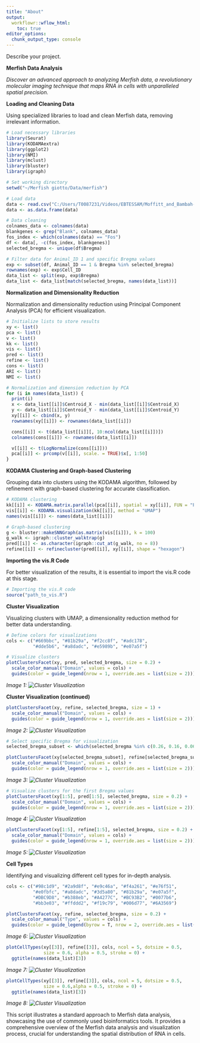 ```yaml
---
title: "About"
output:
  workflowr::wflow_html:
    toc: true
editor_options:
  chunk_output_type: console
---
```


Describe your project.

**Merfish Data Analysis**

*Discover an advanced approach to analyzing Merfish data, a revolutionary molecular imaging technique that maps RNA in cells with unparalleled spatial precision.*

**Loading and Cleaning Data**

Using specialized libraries to load and clean Merfish data, removing irrelevant information.

```R
# Load necessary libraries
library(Seurat)
library(KODAMAextra)
library(ggplot2)
library(NMI)
library(mclust)
library(bluster)
library(igraph)

# Set working directory
setwd("~/Merfish giotto/Data/merfish")

# Load data
data <- read.csv("C:/Users/T0087231/Videos/EBTESSAM/Moffitt_and_Bambah-Mukku_et_al_merfish_all_cells.csv")
data <- as.data.frame(data)

# Data cleaning
colnames_data <- colnames(data)
blankgenes <- grep("Blank", colnames_data)
fos_index <- which(colnames(data) == "Fos")
df <- data[, -c(fos_index, blankgenes)]
selected_bregma <- unique(df$Bregma)

# Filter data for Animal_ID 1 and specific Bregma values
exp <- subset(df, Animal_ID == 1 & Bregma %in% selected_bregma)
rownames(exp) <- exp$Cell_ID
data_list <- split(exp, exp$Bregma)
data_list <- data_list[match(selected_bregma, names(data_list))]
```

**Normalization and Dimensionality Reduction**

Normalization and dimensionality reduction using Principal Component Analysis (PCA) for efficient visualization.

```R
# Initialize lists to store results
xy <- list()
pca <- list()
v <- list()
kk <- list()
vis <- list()
pred <- list()
refine <- list()
cons <- list()
ARI <- list()
NMI <- list()

# Normalization and dimension reduction by PCA
for (i in names(data_list)) {
  print(i)
  x <- data_list[[i]]$Centroid_X - min(data_list[[i]]$Centroid_X)
  y <- data_list[[i]]$Centroid_Y - min(data_list[[i]]$Centroid_Y)
  xy[[i]] <- cbind(x, y)
  rownames(xy[[i]]) <- rownames(data_list[[i]])

  cons[[i]] <- t(data_list[[i]][, 10:ncol(data_list[[i]])])
  colnames(cons[[i]]) <- rownames(data_list[[i]])

  v[[i]] <- t(LogNormalize(cons[[i]]))
  pca[[i]] <- prcomp(v[[i]], scale. = TRUE)$x[, 1:50]
}
```

**KODAMA Clustering and Graph-based Clustering**

Grouping data into clusters using the KODAMA algorithm, followed by refinement with graph-based clustering for accurate classification.

```R
# KODAMA clustering
kk[[i]] <- KODAMA.matrix.parallel(pca[[i]], spatial = xy[[i]], FUN = "PLS", landmarks = 10000, n.cores = 4)
vis[[i]] <- KODAMA.visualization(kk[[i]], method = "UMAP")
names(vis[[i]]) <- names(data_list[[i]])

# Graph-based clustering
g <- bluster::makeSNNGraph(as.matrix(vis[[i]]), k = 100)
g_walk <- igraph::cluster_walktrap(g)
pred[[i]] <- as.character(igraph::cut_at(g_walk, no = 8))
refine[[i]] <- refinecluster(pred[[i]], xy[[i]], shape = "hexagon")
```

**Importing the vis.R Code**

For better visualization of the results, it is essential to import the vis.R code at this stage.

```R
# Importing the vis.R code
source("path_to_vis.R")
```

**Cluster Visualization**

Visualizing clusters with UMAP, a dimensionality reduction method for better data understanding.

```R
# Define colors for visualizations
cols <- c("#669bbc", "#81b29a", "#f2cc8f", "#adc178",
          "#dde5b6", "#a8dadc", "#e5989b", "#e07a5f")

# Visualize clusters
plotClustersFacet(xy, pred, selected_bregma, size = 0.2) +
  scale_color_manual("Domain", values = cols) +
  guides(color = guide_legend(nrow = 1, override.aes = list(size = 2)))
```

*Image 1: ![Cluster Visualization](https://gist.github.com/assets/168087487/f58086ea-d11b-4498-a4f6-fa42011c75c6)*

**Cluster Visualization (continued)**

```R
plotClustersFacet(xy, refine, selected_bregma, size = 1) +
  scale_color_manual("Domain", values = cols) +
  guides(color = guide_legend(nrow = 1, override.aes = list(size = 2)))
```

*Image 2: ![Cluster Visualization](https://gist.github.com/assets/168087487/75db64f0-c96f-426c-87f4-fdfee32d8c73)*

```R
# Select specific Bregma for visualization
selected_bregma_subset <- which(selected_bregma %in% c(0.26, 0.16, 0.06, -0.04, -0.14, -0.24))

plotClustersFacet(xy[selected_bregma_subset], refine[selected_bregma_subset], selected_bregma[selected_bregma_subset], size = 0.2) +
  scale_color_manual("Domain", values = cols) +
  guides(color = guide_legend(nrow = 1, override.aes = list(size = 2)))
```

*Image 3: ![Cluster Visualization](https://gist.github.com/assets/168087487/4ce6958f-3f54-4c09-914a-b3667b7ec905)*

```R
# Visualize clusters for the first Bregma values
plotClustersFacet(xy[1:5], pred[1:5], selected_bregma, size = 0.2) +
  scale_color_manual("Domain", values = cols) +
  guides(color = guide_legend(nrow = 1, override.aes = list(size = 2)))
```

*Image 4: ![Cluster Visualization](https://gist.github.com/assets/168087487/c8ffc1a2-ec77-44ed-b659-2a05c5589427)*

```R
plotClustersFacet(xy[1:5], refine[1:5], selected_bregma, size = 0.2) +
  scale_color_manual("Domain", values = cols) +
  guides(color = guide_legend(nrow = 1, override.aes = list(size = 2)))
```

*Image 5: ![Cluster Visualization](https://gist.github.com/assets/168087487/36d39921-9e00-48eb-8e7b-55a2546b291a)*

**Cell Types**

Identifying and visualizing different cell types for in-depth analysis.

```R
cols <- c("#98c1d9", "#2a9d8f", "#e9c46a", "#f4a261", "#e76f51", 
          "#e0fbfc", "#a8dadc", "#3d5a80", "#81b29a", "#e07a5f", 
          "#DBC9D8", "#b388eb", "#A4277C", "#BC93B2", "#0077b6", 
          "#bb3e03", "#ffddd2", "#f19c79", "#006d77", "#6A3569")

plotClustersFacet(xy, refine, selected_bregma, size = 0.2) +
  scale_color_manual("Type", values = cols) +
  guides(color = guide_legend(byrow = T, nrow = 2, override.aes = list(size = 2)))
```

*Image 6: ![Cluster Visualization](https://gist.github.com/assets/168087487/80dece44-f472-4d43-aa3b-875907fa6b17)*

```R
plotCellTypes(xy[[3]], refine[[3]], cols, ncol = 5, dotsize = 0.5,
              size = 0.6, alpha = 0.5, stroke = 0) +
  ggtitle(names(data_list)[3])
```

*Image 7: ![Cluster Visualization](https://gist.github.com/assets/168087487/05a8519c-b13c-4b33-8a18-84e32e218065)*

```R
plotCellTypes(xy[[3]], refine[[3]], cols, ncol = 5, dotsize = 0.5,
              size = 0.6,alpha = 0.5, stroke = 0) +
  ggtitle(names(data_list)[3])
```

*Image 8: ![Cluster Visualization](https://gist.github.com/assets/168087487/3323ae24-45fe-4cb0-a2ac-a390c266540b)*

This script illustrates a standard approach to Merfish data analysis, showcasing the use of commonly used bioinformatics tools. It provides a comprehensive overview of the Merfish data analysis and visualization process, crucial for understanding the spatial distribution of RNA in cells.
